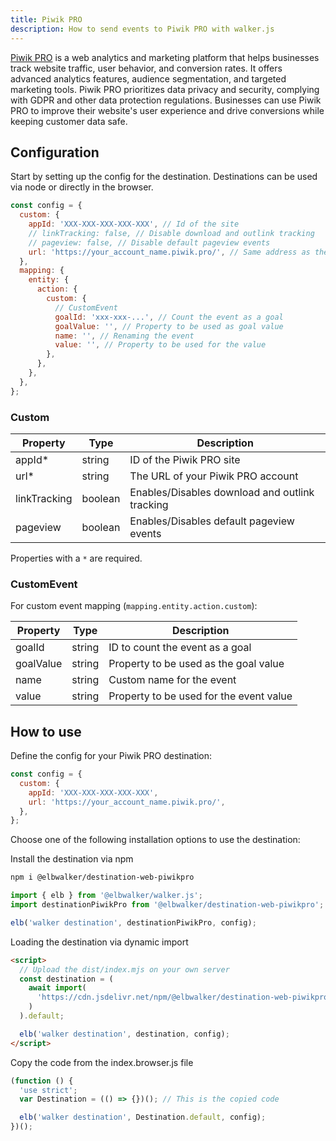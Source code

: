 ```yaml
---
title: Piwik PRO
description: How to send events to Piwik PRO with walker.js
---
```



<PackageLink
  browser="@elbwalker/destination-web-piwikpro"
  es5="@elbwalker/destination-web-piwikpro"
  github="packages/destinations/web/piwikpro"
  npm="@elbwalker/destination-web-piwikpro"
/>

[Piwik PRO](https://piwik.pro/) is a web analytics and marketing platform that
helps businesses track website traffic, user behavior, and conversion rates. It
offers advanced analytics features, audience segmentation, and targeted
marketing tools. Piwik PRO prioritizes data privacy and security, complying with
GDPR and other data protection regulations. Businesses can use Piwik PRO to
improve their website's user experience and drive conversions while keeping
customer data safe.

## Configuration

Start by setting up the config for the destination. Destinations can be used via
node or directly in the browser.

```js
const config = {
  custom: {
    appId: 'XXX-XXX-XXX-XXX-XXX', // Id of the site
    // linkTracking: false, // Disable download and outlink tracking
    // pageview: false, // Disable default pageview events
    url: 'https://your_account_name.piwik.pro/', // Same address as the login
  },
  mapping: {
    entity: {
      action: {
        custom: {
          // CustomEvent
          goalId: 'xxx-xxx-...', // Count the event as a goal
          goalValue: '', // Property to be used as goal value
          name: '', // Renaming the event
          value: '', // Property to be used for the value
        },
      },
    },
  },
};
```

### Custom

| Property     | Type    | Description                                    |
| ------------ | ------- | ---------------------------------------------- |
| appId\*      | string  | ID of the Piwik PRO site                       |
| url\*        | string  | The URL of your Piwik PRO account              |
| linkTracking | boolean | Enables/Disables download and outlink tracking |
| pageview     | boolean | Enables/Disables default pageview events       |

Properties with a `*` are required.

### CustomEvent

For custom event mapping (`mapping.entity.action.custom`):

| Property  | Type   | Description                             |
| --------- | ------ | --------------------------------------- |
| goalId    | string | ID to count the event as a goal         |
| goalValue | string | Property to be used as the goal value   |
| name      | string | Custom name for the event               |
| value     | string | Property to be used for the event value |

## How to use

Define the config for your Piwik PRO destination:

```js
const config = {
  custom: {
    appId: 'XXX-XXX-XXX-XXX-XXX',
    url: 'https://your_account_name.piwik.pro/',
  },
};
```

Choose one of the
following&nbsp;<Link to="/docs/destinations/web/#installation">installation
options</Link> to use the destination:

<Tabs>
  <TabItem value="ts" label="TypeScript" default>
Install the destination via npm

```bash
npm i @elbwalker/destination-web-piwikpro
```

```js
import { elb } from '@elbwalker/walker.js';
import destinationPiwikPro from '@elbwalker/destination-web-piwikpro';

elb('walker destination', destinationPiwikPro, config);
```

  </TabItem>
  <TabItem value="script" label="Script">

Loading the destination via dynamic import

```html
<script>
  // Upload the dist/index.mjs on your own server
  const destination = (
    await import(
      'https://cdn.jsdelivr.net/npm/@elbwalker/destination-web-piwikpro/dist/index.mjs'
    )
  ).default;

  elb('walker destination', destination, config);
</script>
```

  </TabItem>
  <TabItem value="code" label="Code">
Copy the code from the&nbsp;<Link to="https://cdn.jsdelivr.net/npm/@elbwalker/destination-web-piwikpro@latest/dist/index.browser.js">index.browser.js</Link> file

```js
(function () {
  'use strict';
  var Destination = (() => {})(); // This is the copied code

  elb('walker destination', Destination.default, config);
})();
```

  </TabItem>
</Tabs>
